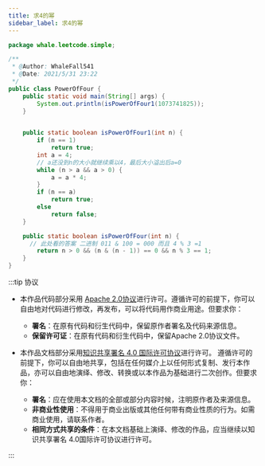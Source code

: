 ```yaml
---
title: 求4的幂
sidebar_label: 求4的幂
---
```


```java
package whale.leetcode.simple;

/**
 * @Author: WhaleFall541
 * @Date: 2021/5/31 23:22
 */
public class PowerOfFour {
    public static void main(String[] args) {
        System.out.println(isPowerOfFour1(1073741825));
    }

    
    public static boolean isPowerOfFour1(int n) {
        if (n == 1)
            return true;
        int a = 4;
        // a还没到n的大小就继续乘以4，最后大小溢出后a=0
        while (n > a && a > 0) {
            a = a * 4;
        }
        if (n == a)
            return true;
        else
            return false;
    }

    public static boolean isPowerOfFour(int n) {
      // 此处看的答案 二进制 011 & 100 = 000 而且 4 % 3 =1
        return n > 0 && (n & (n - 1)) == 0 && n % 3 == 1;
    }
}
```




:::tip 协议

- 本作品代码部分采用 [Apache 2.0协议](https://www.apache.org/licenses/LICENSE-2.0)进行许可。遵循许可的前提下，你可以自由地对代码进行修改，再发布，可以将代码用作商业用途。但要求你：
  - **署名**：在原有代码和衍生代码中，保留原作者署名及代码来源信息。
  - **保留许可证**：在原有代码和衍生代码中，保留Apache 2.0协议文件。

- 本作品文档部分采用[知识共享署名 4.0 国际许可协议](http://creativecommons.org/licenses/by/4.0/)进行许可。 遵循许可的前提下，你可以自由地共享，包括在任何媒介上以任何形式复制、发行本作品，亦可以自由地演绎、修改、转换或以本作品为基础进行二次创作。但要求你：
  - **署名**：应在使用本文档的全部或部分内容时候，注明原作者及来源信息。
  - **非商业性使用**：不得用于商业出版或其他任何带有商业性质的行为。如需商业使用，请联系作者。
  - **相同方式共享的条件**：在本文档基础上演绎、修改的作品，应当继续以知识共享署名 4.0国际许可协议进行许可。

:::
